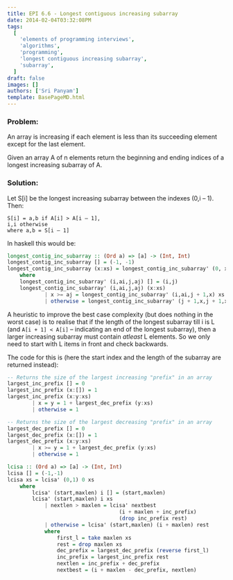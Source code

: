 ```yaml
---
title: EPI 6.6 - Longest contiguous increasing subarray
date: 2014-02-04T03:32:08PM
tags:
  [
    'elements of programming interviews',
    'algorithms',
    'programming',
    'longest contiguous increasing subarray',
    'subarray',
  ]
draft: false
images: []
authors: ['Sri Panyam']
template: BasePageMD.html
---
```


### Problem:

An array is increasing if each element is less than its succeeding element except for the last element.

Given an array A of n elements return the beginning and ending indices of a longest increasing subarray of A.

### Solution:

Let S[i] be the longest increasing subarray between the indexes (0,i – 1). Then:

```
S[i] = a,b if A[i] > A[i – 1],
i,i otherwise
where a,b = S[i – 1]
```

In haskell this would be:

```haskell showLineNumbers
longest_contig_inc_subarray :: (Ord a) => [a] -> (Int, Int)
longest_contig_inc_subarray [] = (-1, -1)
longest_contig_inc_subarray (x:xs) = longest_contig_inc_subarray' (0, x, 0, x) xs
    where
    longest_contig_inc_subarray' (i,ai,j,aj) [] = (i,j)
    longest_contig_inc_subarray' (i,ai,j,aj) (x:xs)
            | x >= aj = longest_contig_inc_subarray' (i,ai,j + 1,x) xs
            | otherwise = longest_contig_inc_subarray' (j + 1,x,j + 1,x) xs
```

A heuristic to improve the best case complexity (but does nothing in the worst case) is to realise that if the length of the longest subarray till i is L (and `A[i + 1] < A[i]` – indicating an end of the longest subarray), then a larger increasing subarray must contain _atleast_ L elements. So we only need to start with L items in front and check backwards.

The code for this is (here the start index and the length of the subarray are returned instead):

```haskell showLineNumbers
-- Returns the size of the largest increasing "prefix" in an array
largest_inc_prefix [] = 0
largest_inc_prefix (x:[]) = 1
largest_inc_prefix (x:y:xs)
        | x = y = 1 + largest_dec_prefix (y:xs)
        | otherwise = 1

-- Returns the size of the largest decreasing "prefix" in an array
largest_dec_prefix [] = 0
largest_dec_prefix (x:[]) = 1
largest_dec_prefix (x:y:xs)
        | x >= y = 1 + largest_dec_prefix (y:xs)
        | otherwise = 1

lcisa :: (Ord a) => [a] -> (Int, Int)
lcisa [] = (-1,-1)
lcisa xs = lcisa' (0,1) 0 xs
    where
        lcisa' (start,maxlen) i [] = (start,maxlen)
        lcisa' (start,maxlen) i xs
            | nextlen > maxlen = lcisa' nextbest
                                    (i + maxlen + inc_prefix)
                                    (drop inc_prefix rest)
            | otherwise = lcisa' (start,maxlen) (i + maxlen) rest
            where
                first_l = take maxlen xs
                rest = drop maxlen xs
                dec_prefix = largest_dec_prefix (reverse first_l)
                inc_prefix = largest_inc_prefix rest
                nextlen = inc_prefix + dec_prefix
                nextbest = (i + maxlen - dec_prefix, nextlen)
```
